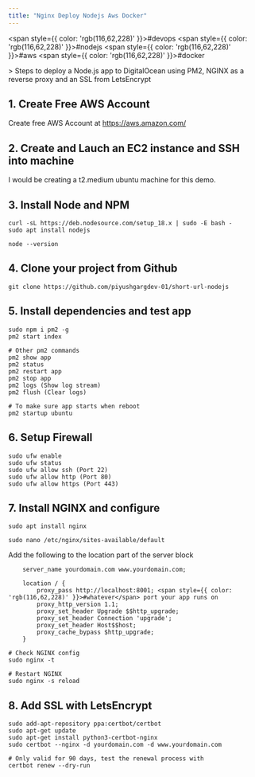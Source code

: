 ```yaml
---
title: "Nginx Deploy Nodejs Aws Docker"
---
```



<span style={{ color: 'rgb(116,62,228)' }}>#devops</span> <span style={{ color: 'rgb(116,62,228)' }}>#nodejs</span> <span style={{ color: 'rgb(116,62,228)' }}>#aws</span> <span style={{ color: 'rgb(116,62,228)' }}>#docker</span>

&gt; Steps to deploy a Node.js app to DigitalOcean using PM2, NGINX as a reverse proxy and an SSL from LetsEncrypt

## 1. Create Free AWS Account
Create free AWS Account at https://aws.amazon.com/

## 2. Create and Lauch an EC2 instance and SSH into machine
I would be creating a t2.medium ubuntu machine for this demo.

## 3. Install Node and NPM
```
curl -sL https://deb.nodesource.com/setup_18.x | sudo -E bash -
sudo apt install nodejs

node --version
```

## 4. Clone your project from Github
```
git clone https://github.com/piyushgargdev-01/short-url-nodejs
```

## 5. Install dependencies and test app
```
sudo npm i pm2 -g
pm2 start index

# Other pm2 commands
pm2 show app
pm2 status
pm2 restart app
pm2 stop app
pm2 logs (Show log stream)
pm2 flush (Clear logs)

# To make sure app starts when reboot
pm2 startup ubuntu
```

## 6. Setup Firewall
```
sudo ufw enable
sudo ufw status
sudo ufw allow ssh (Port 22)
sudo ufw allow http (Port 80)
sudo ufw allow https (Port 443)
```

## 7. Install NGINX and configure
```
sudo apt install nginx

sudo nano /etc/nginx/sites-available/default
```

Add the following to the location part of the server block
```
    server_name yourdomain.com www.yourdomain.com;

    location / {
        proxy_pass http://localhost:8001; <span style={{ color: 'rgb(116,62,228)' }}>#whatever</span> port your app runs on
        proxy_http_version 1.1;
        proxy_set_header Upgrade $$http_upgrade;
        proxy_set_header Connection 'upgrade';
        proxy_set_header Host$$host;
        proxy_cache_bypass $http_upgrade;
    }
```
```
# Check NGINX config
sudo nginx -t

# Restart NGINX
sudo nginx -s reload
```

## 8. Add SSL with LetsEncrypt
```
sudo add-apt-repository ppa:certbot/certbot
sudo apt-get update
sudo apt-get install python3-certbot-nginx
sudo certbot --nginx -d yourdomain.com -d www.yourdomain.com

# Only valid for 90 days, test the renewal process with
certbot renew --dry-run
```